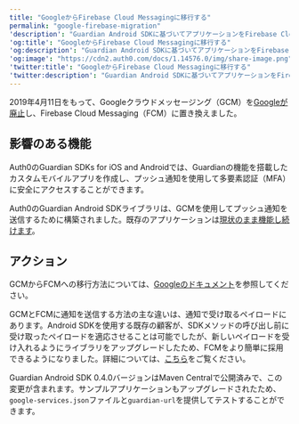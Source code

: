 ```yaml
---
title: "GoogleからFirebase Cloud Messagingに移行する"
permalink: "google-firebase-migration"
'description': "Guardian Android SDKに基づいてアプリケーションをFirebase Cloud Messagingに移行する方法について説明します。"
'og:title': "GoogleからFirebase Cloud Messagingに移行する"
'og:description': "Guardian Android SDKに基づいてアプリケーションをFirebase Cloud Messagingに移行する方法について説明します。"
'og:image': "https://cdn2.auth0.com/docs/1.14576.0/img/share-image.png"
'twitter:title': "GoogleからFirebase Cloud Messagingに移行する"
'twitter:description': "Guardian Android SDKに基づいてアプリケーションをFirebase Cloud Messagingに移行する方法について説明します。"
---
```


2019年4月11日をもって、Googleクラウドメッセージング（GCM）を[Googleが廃止](https://firebase.googleblog.com/2018/04/time-to-upgrade-from-gcm-to-fcm.html)し、Firebase Cloud Messaging（FCM）に置き換えました。

## 影響のある機能

Auth0のGuardian SDKs for iOS and Androidでは、Guardianの機能を搭載したカスタムモバイルアプリを作成し、プッシュ通知を使用して多要素認証（<Tooltip data-tooltip-id="react-containers-DefinitionTooltip-0" href="/docs/ja-jp/glossary?term=multifactor-authentication" tip="多要素認証（MFA）: ユーザー名とパスワードに加えて、SMS経由のコードなどの要素を使用するユーザー認証プロセス。" cta="用語集の表示">MFA</Tooltip>）に安全にアクセスすることができます。

Auth0のGuardian Android SDKライブラリは、GCMを使用してプッシュ通知を送信するために構築されました。既存のアプリケーションは[現状のまま機能し続けます](https://aws.amazon.com/blogs/messaging-and-targeting/the-end-of-google-cloud-messaging-and-what-it-means-for-your-apps/)。

## アクション

GCMからFCMへの移行方法については、[Googleのドキュメント](https://developers.google.com/cloud-messaging/android/android-migrate-fcm)を参照してください。

GCMとFCMに通知を送信する方法の主な違いは、通知で受け取るペイロードにあります。Android SDKを使用する既存の顧客が、SDKメソッドの呼び出し前に受け取ったペイロードを適応させることは可能でしたが、新しいペイロードを受け入れるようにライブラリをアップグレードしたため、FCMをより簡単に採用できるようになりました。詳細については、[こちら](https://github.com/auth0/Guardian.Android/pull/84)をご覧ください。

Guardian Android SDK 0.4.0バージョンはMaven Centralで公開済みで、この変更が含まれます。サンプルアプリケーションもアップグレードされたため、`google-services.json`ファイルと`guardian-url`を提供してテストすることができます。